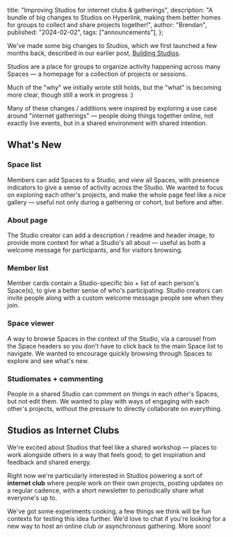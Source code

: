   title: "Improving Studios for internet clubs & gatherings",
  description:
    "A bundle of big changes to Studios on Hyperlink, making them better homes for groups to collect and share projects together!",
  author: "Brendan",
  published: "2024-02-02",
  tags: ["announcements"],
};

We've made some big changes to Studios, which we first launched a few months back, described in our earlier post, [Building Studios](https://notes.hyperlink.academy/note/building-studios).

Studios are a place for groups to organize activity happening across many Spaces — a homepage for a collection of projects or sessions.

Much of the "why" we initially wrote still holds, but the "what" is becoming more clear, though still a work in progress :)

Many of these changes / additions were inspired by exploring a use case around "internet gatherings" — people doing things together online, not exactly live events, but in a shared environment with shared intention.

## What's New

### Space list

Members can add Spaces to a Studio, and view all Spaces, with presence indicators to give a sense of activity across the Studio. We wanted to focus on exploring each other's projects, and make the whole page feel like a nice gallery — useful not only during a gathering or cohort, but before and after.

### About page

The Studio creator can add a description / readme and header image, to provide more context for what a Studio's all about — useful as both a welcome message for participants, and for visitors browsing.

### Member list

Member cards contain a Studio-specific bio + list of each person's Space(s), to give a better sense of who's participating. Studio creators can invite people along with a custom welcome message people see when they join.

### Space viewer

A way to browse Spaces in the context of the Studio, via a carousel from the Space headers so you don't have to click back to the main Space list to navigate. We wanted to encourage quickly browsing through Spaces to explore and see what's new.

### Studiomates + commenting

People in a shared Studio can comment on things in each other's Spaces, but not edit them. We wanted to play with ways of engaging with each other's projects, without the pressure to directly collaborate on everything.

## Studios as Internet Clubs

We're excited about Studios that feel like a shared workshop — places to work alongside others in a way that feels good; to get inspiration and feedback and shared energy.

Right now we're particularly interested in Studios powering a sort of **internet club** where people work on their own projects, posting updates on a regular cadence, with a short newsletter to periodically share what everyone's up to.

We've got some experiments cooking, a few things we think will be fun contexts for testing this idea further. We'd love to chat if you're looking for a new way to host an online club or asynchronous gathering. More soon!
